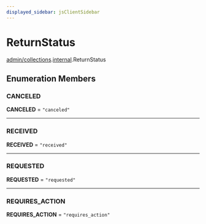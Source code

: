 ```yaml
---
displayed_sidebar: jsClientSidebar
---
```



# ReturnStatus

[admin/collections](../../modules/admin_collections.mdx).[internal](../../admin_collections/modules/admin_collections.internal.mdx).ReturnStatus

## Enumeration Members

### CANCELED

 **CANCELED** = ``"canceled"``

___

### RECEIVED

 **RECEIVED** = ``"received"``

___

### REQUESTED

 **REQUESTED** = ``"requested"``

___

### REQUIRES\_ACTION

 **REQUIRES\_ACTION** = ``"requires_action"``
